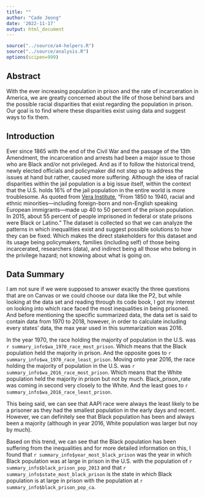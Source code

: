 ```yaml
---
title: ""
author: "Cade Jeong"
date: '2022-11-17'
output: html_document
---
```


```r
source("../source/a4-helpers.R")
source("../source/analysis.R")
options(scipen=999)
```

## Abstract 
With the ever increasing population in prison and the rate of incarceration in America, we are greatly concerned about the life of those behind bars and the possible racial disparities that exist regarding the population in prison. Our goal is to find where these disparities exist using data and suggest ways to fix them.


## Introduction 
Ever since 1865 with the end of the Civil War and the passage of the 13th Amendment, the incarceration and arrests had been a major issue to those who are Black and/or not privileged. 
And as if to follow the historical trend, newly elected officials and policymaker did not step up 
to address the issues at hand but rather, caused more suffering. Although the idea of racial disparities within the jail population is a big issue itself, within the context that the U.S. holds 16% of the jail population in the entire world is more troublesome. As quoted from [Vera Institute](https://www.vera.org/), “From 1850 to 1940, racial and ethnic minorities—including foreign-born and non-English speaking European immigrants—made up 40 to 50 percent of the prison population. In 2015, about 55 percent of people imprisoned in federal or state prisons were Black or Latino.” The dataset is collected so that we can analyze the patterns in which inequalities exist and suggest possible solutions to how they can be fixed. Which makes the direct stakeholders for this dataset and its usage being policymakers, families (including self) of those being incarcerated, researchers (data), and indirect being all those who belong in the privilege hazard; not knowing about what is going on. 


## Data Summary 
I am not sure if we were supposed to answer exactly the three questions that are on Canvas or we could choose our data like the P2, but while looking at the data set and reading through its code book, I got my interest on looking into which race faced the most inequalities in being prisoned.
And before mentioning the specific summarized data, the data set is said to contain data from 1970 to 2018, however, in order to calculate including every states' data, the max year used in this summarization was 2016.

In the year 1970, the race holding the majority of population in the U.S. was `r summary_info$wa_1970_race_most_prison`. Which means that the Black population held the majority in prison. And the opposite goes to `r summary_info$wa_1970_race_least_prison`.
Moving onto year 2016, the race holding the majority of population in the U.S. was `r summary_info$wa_2016_race_most_prison`. Which means that the White population held the majority in prison but not by much. Black_prison_rate was coming in second very closely to the White. And the least goes to `r summary_info$wa_2016_race_least_prison`.

This being said, we can see that AAPI race were always the least likely to be a prisoner as they had the smallest population in the early days and recent. However, we can definitely see that Black population has been and always been a majority (although in year 2016, White population was larger but noy by much). 

Based on this trend, we can see that the Black population has been suffering from the inequalities and for more detailed information on this, I found that `r summary_info$year_most_black_prison` was the year in which Black population was at large in prison in the U.S. with the population of `r summary_info$black_prison_pop_2013` and that `r summary_info$state_most_black_prison` is the state in which Black population is at large in prison with the population at `r summary_info$black_prison_pop_ca`.

